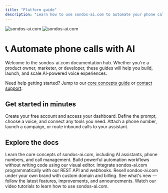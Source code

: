 ```yaml
---
title: "Platform guide"
description: "Learn how to use sondos-ai.com to automate your phone calls with AI"
---
```


<img
  className="block dark:hidden"
  src="https://sondos-ai.com/ogimage-en.jpg"
  alt="sondos-ai.com"
/>
<img
  className="hidden dark:block"
  src="https://sondos-ai.com/ogimage-en.jpg"
  alt="sondos-ai.com"
/>

# 📞 Automate phone calls with AI

Welcome to the sondos-ai.com documentation hub. Whether you're a product owner, marketer, or developer, these guides will help you build, launch, and scale AI-powered voice experiences.

<Note>
  Need help getting started? Jump to our <a href="/getting-started/core-concepts">core concepts guide</a> or <a href="https://sondos-ai.com/contact">contact support</a>.
</Note>

## Get started in minutes

<Steps>
  <Step title="Sign up on sondos-ai.com">Create your free account and access your dashboard.</Step>
  <Step title="Create your first AI assistant">Define the prompt, choose a voice, and connect any tools you need.</Step>
  <Step title="Start making & receiving calls">Attach a phone number, launch a campaign, or route inbound calls to your assistant.</Step>
</Steps>

## Explore the docs

<CardGroup cols={3}>
  <Card
    title="Platform Guide"
    icon="book"
    href="/platform-guide/overview"
    color="#B221C4">
    Learn the core concepts of sondos-ai.com, including AI assistants, phone
    numbers, and call management.
  </Card>
  <Card
    title="No-Code Automation"
    icon="wand-magic-sparkles"
    href="/automation-platform/introduction"
    color="pink">
    Build powerful automation workflows without writing code using our visual
    editor.
  </Card>
  <Card
    title="API Reference"
    icon="code"
    href="/api-reference/introduction"
    color="blue">
    Integrate sondos-ai.com programmatically with our REST API and webhooks.
  </Card>
  <Card
    title="White Label Program"
    icon="tag"
    href="/white-label/overview"
    color="red">
    Resell sondos-ai.com under your own brand with custom domain and billing.
  </Card>
  <Card
    title="Product Updates"
    icon="scroll"
    href="/releases/"
    color="#ffbb00">
    See what's new — follow the latest features, improvements, and announcements.
  </Card>
  <Card
    title="Video Tutorials"
    icon="video"
    href="/automation-platform/tutorials/"
    color="red">
    Watch our video tutorials to learn how to use sondos-ai.com.
  </Card>
</CardGroup>
